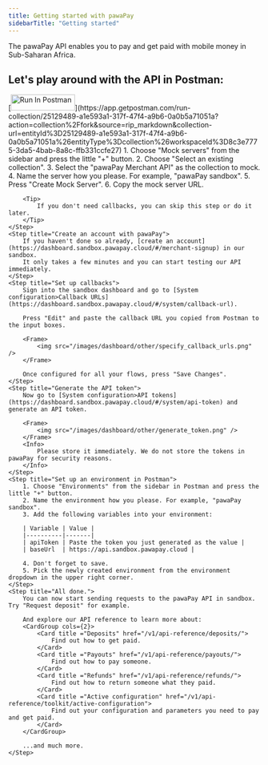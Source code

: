 ```yaml
---
title: Getting started with pawaPay
sidebarTitle: "Getting started"
---
```


The pawaPay API enables you to pay and get paid with mobile money in Sub-Saharan Africa.

## Let's play around with the API in Postman:
<Steps>
    <Step title="Fork our API to your workspace in Postman">
        [<img src="https://run.pstmn.io/button.svg" alt="Run In Postman" width="128" height="32"/>](https://app.getpostman.com/run-collection/25129489-a1e593a1-317f-47f4-a9b6-0a0b5a71051a?action=collection%2Ffork&source=rip_markdown&collection-url=entityId%3D25129489-a1e593a1-317f-47f4-a9b6-0a0b5a71051a%26entityType%3Dcollection%26workspaceId%3D8c3e7775-3da5-4bab-8a8c-ffb331ccfe27)
    </Step>
    <Step title="Set up a mock server in Postman">
        1. Choose "Mock servers" from the sidebar and press the little "+" button.
        2. Choose "Select an existing collection".
        3. Select the "pawaPay Merchant API" as the collection to mock.
        4. Name the server how you please. For example, "pawaPay sandbox".
        5. Press "Create Mock Server".
        6. Copy the mock server URL.

        <Tip>
            If you don't need callbacks, you can skip this step or do it later.
        </Tip>
    </Step>
    <Step title="Create an account with pawaPay">
        If you haven't done so already, [create an account](https://dashboard.sandbox.pawapay.cloud/#/merchant-signup) in our sandbox. 
        It only takes a few minutes and you can start testing our API immediately.
    </Step>
    <Step title="Set up callbacks">
        Sign into the sandbox dashboard and go to [System configuration>Callback URLs](https://dashboard.sandbox.pawapay.cloud/#/system/callback-url).
        
        Press "Edit" and paste the callback URL you copied from Postman to the input boxes.

        <Frame>
            <img src="/images/dashboard/other/specify_callback_urls.png" />
        </Frame>

        Once configured for all your flows, press "Save Changes".
    </Step>
    <Step title="Generate the API token">
        Now go to [System configuration>API tokens](https://dashboard.sandbox.pawapay.cloud/#/system/api-token) and generate an API token.

        <Frame>
            <img src="/images/dashboard/other/generate_token.png" />
        </Frame>
        <Info>
            Please store it immediately. We do not store the tokens in pawaPay for security reasons.
        </Info>
    </Step>
    <Step title="Set up an environment in Postman">
        1. Choose "Environments" from the sidebar in Postman and press the little "+" button.
        2. Name the environment how you please. For example, "pawaPay sandbox".
        3. Add the following variables into your environment:

        | Variable | Value |
        |----------|-------|
        | apiToken | Paste the token you just generated as the value |
        | baseUrl  | https://api.sandbox.pawapay.cloud |

        4. Don't forget to save.
        5. Pick the newly created environment from the environment dropdown in the upper right corner.
    </Step>
    <Step title="All done.">
        You can now start sending requests to the pawaPay API in sandbox. Try "Request deposit" for example.

        And explore our API reference to learn more about:
        <CardGroup cols={2}>
            <Card title ="Deposits" href="/v1/api-reference/deposits/">
                Find out how to get paid.
            </Card>
            <Card title ="Payouts" href="/v1/api-reference/payouts/">
                Find out how to pay someone.
            </Card>
            <Card title ="Refunds" href="/v1/api-reference/refunds/">
                Find out how to return someone what they paid.
            </Card>
            <Card title ="Active configuration" href="/v1/api-reference/toolkit/active-configuration">
                Find out your configuration and parameters you need to pay and get paid.
            </Card>
        </CardGroup>

        ...and much more.
    </Step>
</Steps>